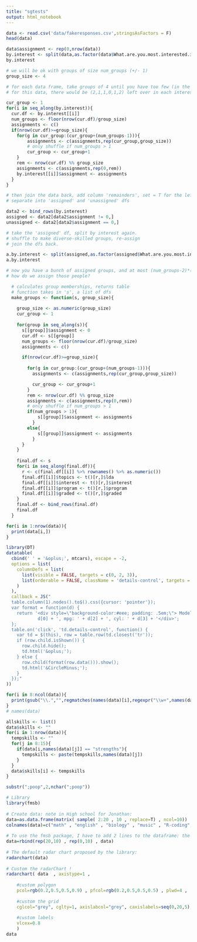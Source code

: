 ```yaml
---
title: "sgtests"
output: html_notebook
---
```


```r
data <- read.csv('data/fakeresponses.csv',stringsAsFactors = F)
head(data)
```
```r
data$assignment <- rep(0,nrow(data))
by.interest <- split(data,as.factor(data$What.are.you.most.interested.in.))
by.interest
```
```r
# we will be ok with groups of size num_groups (+/- 1)
group_size <- 4

# for each data frame, take groups of 4 until you have too few (in the case of num_groups = 4, this would mean < 3).
# for this data, there would be (2,1,1,0,1,2) left over in each interest group

cur_group <- 1
for(i in seq_along(by.interest)){
  cur.df <- by.interest[[i]]
  num_groups <- floor(nrow(cur.df)/group_size)
  assignments <- c()
  if(nrow(cur.df)>=group_size){
    for(g in cur_group:(cur_group+(num_groups-1))){
        assignments <- c(assignments,rep(cur_group,group_size))
        # only shuffle if num_groups > 1
        cur_group <- cur_group+1
    }
    rem <- nrow(cur.df) %% group_size
    assignments <- c(assignments,rep(0,rem))
    by.interest[[i]]$assignment <- assignments
  }
}
```

```r
# then join the data back, add column 'remainders', set = T for the leftovers (assignment==0)
# separate into 'assigned' and 'unassigned' dfs

data2 <- bind_rows(by.interest)
assigned <- data2[data2$assignment != 0,]
unassigned <- data2[data2$assignment == 0,]

# take the 'assigned' df, split by interest again.
# shuffle to make diverse-skilled groups, re-assign
# join the dfs back.

a.by.interest <- split(assigned,as.factor(assigned$What.are.you.most.interested.in.))
a.by.interest

# now you have a bunch of assigned groups, and at most (num_groups-2)*(num_interest_groups) unassigned people [in this case, a max of 12]
# how do we assign those people? 
```

```r
  # calculates group memberships, returns table
  # function takes in 's', a list of dfs
  make_groups <- function(s, group_size){
    
    group_size <- as.numeric(group_size)
    cur_group <- 1
    
    for(group in seq_along(s)){
      s[[group]]$assignment <- 0
      cur.df <- s[[group]]
      num_groups <- floor(nrow(cur.df)/group_size)
      assignments <- c()

      if(nrow(cur.df)>=group_size){
        
        for(g in cur_group:(cur_group+(num_groups-1))){
          assignments <- c(assignments,rep(cur_group,group_size))

          cur_group <- cur_group+1
        }
        rem <- nrow(cur.df) %% group_size
        assignments <- c(assignments,rep(0,rem))
        # only shuffle if num_groups > 1
        if(num_groups > 1){
            s[[group]]$assignment <- assignments
          }
        else{
            s[[group]]$assignment <- assignments
          }
      }
    }
    
    final.df <- s
    for(i in seq_along(final.df)){
      r <- c(final.df[[i]] %>% rownames() %>% as.numeric())
      final.df[[i]]$topics <- t()[r,]$lda
      final.df[[i]]$interest <- t()[r,]$interest
      final.df[[i]]$program <- t()[r,]$program
      final.df[[i]]$graded <- t()[r,]$graded
    }
    final.df <- bind_rows(final.df)
    final.df
  }
```
```r
for(i in 1:nrow(data)){
  print(data[i,])
}
```
```r
library(DT)
datatable(
  cbind(' ' = '&oplus;', mtcars), escape = -2,
  options = list(
    columnDefs = list(
      list(visible = FALSE, targets = c(0, 2, 3)),
      list(orderable = FALSE, className = 'details-control', targets = 1)
    )
  ),
  callback = JS("
  table.column(1).nodes().to$().css({cursor: 'pointer'});
  var format = function(d) {
    return '<div style=\"background-color:#eee; padding: .5em;\"> Model: ' +
            d[0] + ', mpg: ' + d[2] + ', cyl: ' + d[3] + '</div>';
  };
  table.on('click', 'td.details-control', function() {
    var td = $(this), row = table.row(td.closest('tr'));
    if (row.child.isShown()) {
      row.child.hide();
      td.html('&oplus;');
    } else {
      row.child(format(row.data())).show();
      td.html('&CircleMinus;');
    }
  });"
))
```
```r
for(i in 8:ncol(data)){
  print(gsub("\\.","",regmatches(names(data)[i],regexpr("\\w+",names(data[i])),invert=T)[[1]][2]))
}
# names(data)
```
```r
allskills <- list()
data$skills <- ""
for(i in 1:nrow(data)){
  tempskills <- ""
  for(j in 8:15){
    if(data[i,names(data)[j]] == "strengths"){
      tempskills <- paste(tempskills,names(data)[j])
    }
  }
  data$skills[i] <- tempskills
}
```


```r
substr(";poop",2,nchar(";poop"))
```
```r
# Library
library(fmsb)
 
# Create data: note in High school for Jonathan:
data=as.data.frame(matrix( sample( 2:20 , 10 , replace=T) , ncol=10))
colnames(data)=c("math" , "english" , "biology" , "music" , "R-coding", "data-viz" , "french" , "physic", "statistic", "sport" )
 
# To use the fmsb package, I have to add 2 lines to the dataframe: the max and min of each topic to show on the plot!
data=rbind(rep(20,10) , rep(0,10) , data)
 
# The default radar chart proposed by the library:
radarchart(data)
 
# Custom the radarChart !
radarchart( data  , axistype=1 , 
 
    #custom polygon
    pcol=rgb(0.2,0.5,0.5,0.9) , pfcol=rgb(0.2,0.5,0.5,0.5) , plwd=4 , 
 
    #custom the grid
    cglcol="grey", cglty=1, axislabcol="grey", caxislabels=seq(0,20,5), cglwd=0.8,
 
    #custom labels
    vlcex=0.8 
    )
data
```



